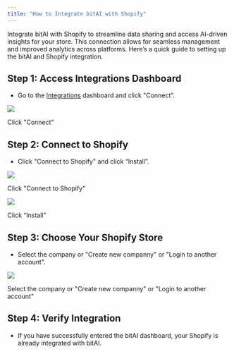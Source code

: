 ```yaml
---
title: "How to Integrate bitAI with Shopify"
---
```


Integrate bitAI with Shopify to streamline data sharing and access AI-driven insights for your store. This connection allows for seamless management and improved analytics across platforms. Here’s a quick guide to setting up the bitAI and Shopify integration.

## **Step 1: Access Integrations Dashboard**

- Go to the [Integrations](https://app.bitbybit.studio/integrations) dashboard and click "Connect".

![](https://cdn.prod.website-files.com/659655f5b20d395a5c69efcf/66f23910dff711e73091cd64_AD_4nXdjCHbqxUPFeBPgC0Y-tqwz9eJtCMLz8v4X95WX-AOJshPJoT6fwSbNfQKjONZd3m5kIGJswpd6TNV-Z3mXPZUeT2dU7pUVlAHoyang33D-g60NV1QGxJS5XTeIaz4JcOEKT8xiOlZXTXVuKxTPSrVi2usy.png)

Click "Connect"

## **Step 2: Connect to Shopify**

- Click "Connect to Shopify" and click “Install”.

![](https://cdn.prod.website-files.com/659655f5b20d395a5c69efcf/66f239104c329a1ad82145f3_AD_4nXfpk_coffM8zuWQ4Uk9QxkPzaDIp3Kw9vg2I2OzuBmgEckii47E88onK1Pgs4yhS1S-Esn0UhwjXjBK2h0qXHXM8ht949rGNyyaQwhZ3j68Fch2uivn5GVC38GvMEKMGbLRgsgMXO6Kr1JCz12T4e3o3uo.png)

Click "Connect to Shopify"

![](https://cdn.prod.website-files.com/659655f5b20d395a5c69efcf/66f236d93ddda8c3c98350c1_AD_4nXdtbczJqZQ5igzC0gcUowLG4LQlR7U9VTTLYRDAmea7QtVI5fkpqQapVJ3v_4pyUm8KnTUtpTAhnBpAtzBLWzfvahRAR822gk_2vEmARyhcX1OWXjSdtlRsEdGDwOAJ0ksYKSL7dTDJrY0sSd_3q3-qrZ_x.png)

Click “Install”

##  **Step 3: Choose Your Shopify Store**

- Select the company or "Create new companny" or "Login to another account".

![](https://cdn.prod.website-files.com/659655f5b20d395a5c69efcf/66f236d96507371d838668ce_AD_4nXdWGvBf44L0zmvCu42ge5Td_DUJklngybStDS9qbIPdaT_TwSJ4Siqg92O7IO4EXiWdkuLG1XhJ-uRxOvqK95Mk4ZKQ-KFwv8qgr2BKq8UNTTkVb1GIY8IHkMjXCVGtkLrYpfRVHjimra9_KzngVOhkY1I1.png)

Select the company or "Create new companny" or "Login to another account"

## **Step 4: Verify Integration**

- If you have successfully entered the bitAI dashboard, your Shopify is already integrated with bitAI.